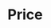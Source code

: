 # Price


<ul className='grid grid-cols-1 md:grid-cols-2 lg:grid-cols-3 xl:grid-cols-4 gap-4 -ml-6'>
<ReferenceCard
    title="historical"
    description="Currency Historical Price. Currency historical data."
    url="price/historical"
    command="true"
/>
</ul>
